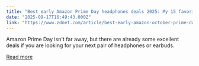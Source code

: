 ```yaml
---
title: "Best early Amazon Prime Day headphones deals 2025: My 15 favorites sales ahead of October"
date: "2025-09-17T16:49:43.000Z"
link: "https://www.zdnet.com/article/best-early-amazon-october-prime-day-headphones-deals/"
---
```


Amazon Prime Day isn't far away, but there are already some excellent deals if you are looking for your next pair of headphones or earbuds.

[Read more](https://www.zdnet.com/article/best-early-amazon-october-prime-day-headphones-deals/)
